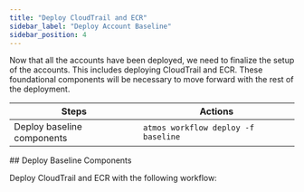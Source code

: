 ```yaml
---
title: "Deploy CloudTrail and ECR"
sidebar_label: "Deploy Account Baseline"
sidebar_position: 4
---
```


<Intro>
Now that all the accounts have been deployed, we need to finalize the setup of the accounts. This includes deploying CloudTrail and ECR. These foundational components will be necessary to move forward with the rest of the deployment.
</Intro>

| Steps                      | Actions                             |
| -------------------------- | ----------------------------------- |
| Deploy baseline components | `atmos workflow deploy -f baseline` |

<Steps>
  <Step>
  ## <StepNumber/> Deploy Baseline Components

  Deploy CloudTrail and ECR with the following workflow:

  <AtmosWorkflow workflow="deploy" fileName="baseline" />
  </Step>
</Steps>
